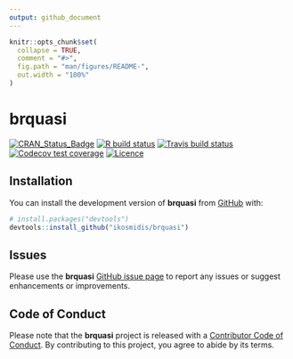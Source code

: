```yaml
---
output: github_document
---
```


<!-- README.md is generated from README.Rmd. Please edit that file -->

```r
knitr::opts_chunk$set(
  collapse = TRUE,
  comment = "#>",
  fig.path = "man/figures/README-",
  out.width = "100%"
)
```

# **brquasi**

<!-- badges: start -->
[![CRAN_Status_Badge](http://www.r-pkg.org/badges/version/GoldenCheetahOpenData)](https://cran.r-project.org/package=brquasi)
[![R build status](https://github.com/ikosmidis/brquasi/workflows/R-CMD-check/badge.svg)](https://github.com/ikosmidis/brquasi/actions)
[![Travis build status](https://travis-ci.com/ikosmidis/brquasi.svg?branch=master)](https://travis-ci.com/ikosmidis/brquasi)
[![Codecov test coverage](https://codecov.io/gh/ikosmidis/brquasi/branch/master/graph/badge.svg)](https://codecov.io/gh/ikosmidis/brquasi?branch=master)
[![Licence](https://img.shields.io/badge/licence-GPL--3-blue.svg)](https://www.gnu.org/licenses/gpl-3.0.en.html)
<!-- badges: end -->


## Installation

You can install the development version of **brquasi** from [GitHub](https://github.com/) with:

``` r
# install.packages("devtools")
devtools::install_github("ikosmidis/brquasi")
```

## Issues
Please use the **brquasi** [GitHub issue page](https://github.com/ikosmidis/brquasi/issues) to
report any issues or suggest enhancements or improvements.


## Code of Conduct

Please note that the **brquasi** project is released with a [Contributor Code of Conduct](https://contributor-covenant.org/version/2/0/CODE_OF_CONDUCT.html). By contributing to this project, you agree to abide by its terms.

